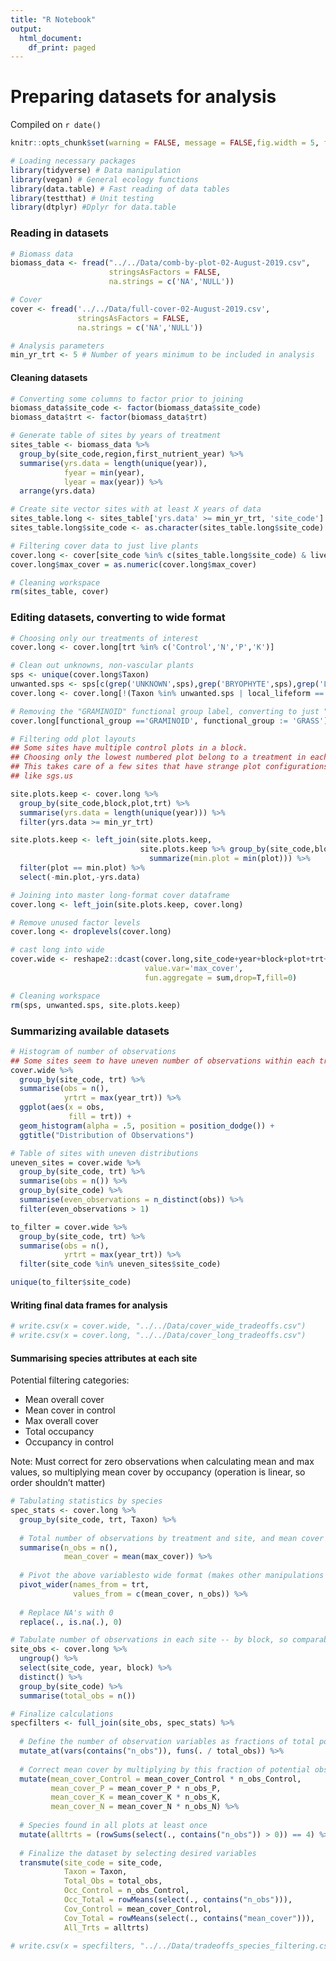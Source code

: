 ```yaml
---
title: "R Notebook"
output:
  html_document:
    df_print: paged
---
```


# Preparing datasets for analysis

Compiled on `r date()`

```r
knitr::opts_chunk$set(warning = FALSE, message = FALSE,fig.width = 5, fig.height = 3.5)

# Loading necessary packages
library(tidyverse) # Data manipulation
library(vegan) # General ecology functions
library(data.table) # Fast reading of data tables
library(testthat) # Unit testing
library(dtplyr) #Dplyr for data.table
```

### Reading in datasets

```r
# Biomass data
biomass_data <- fread("../../Data/comb-by-plot-02-August-2019.csv",
                      stringsAsFactors = FALSE,
                      na.strings = c('NA','NULL'))

# Cover
cover <- fread('../../Data/full-cover-02-August-2019.csv',
               stringsAsFactors = FALSE,
               na.strings = c('NA','NULL'))

# Analysis parameters
min_yr_trt <- 5 # Number of years minimum to be included in analysis
```

#### Cleaning datasets

```r
# Converting some columns to factor prior to joining
biomass_data$site_code <- factor(biomass_data$site_code)
biomass_data$trt <- factor(biomass_data$trt)

# Generate table of sites by years of treatment
sites_table <- biomass_data %>% 
  group_by(site_code,region,first_nutrient_year) %>% 
  summarise(yrs.data = length(unique(year)),
            fyear = min(year), 
            lyear = max(year)) %>% 
  arrange(yrs.data)

# Create site vector sites with at least X years of data
sites_table.long <- sites_table['yrs.data' >= min_yr_trt, 'site_code']
sites_table.long$site_code <- as.character(sites_table.long$site_code)

# Filtering cover data to just live plants
cover.long <- cover[site_code %in% c(sites_table.long$site_code) & live==1,]
cover.long$max_cover = as.numeric(cover.long$max_cover)

# Cleaning workspace
rm(sites_table, cover)
```

### Editing datasets, converting to wide format

```r
# Choosing only our treatments of interest
cover.long <- cover.long[trt %in% c('Control','N','P','K')]

# Clean out unknowns, non-vascular plants
sps <- unique(cover.long$Taxon)
unwanted.sps <- sps[c(grep('UNKNOWN',sps),grep('BRYOPHYTE',sps),grep('LICHEN',sps))]
cover.long <- cover.long[!(Taxon %in% unwanted.sps | local_lifeform == 'MOSS' | functional_group == 'BRYOPHYTE')]

# Removing the "GRAMINOID" functional group label, converting to just "GRASS"
cover.long[functional_group =='GRAMINOID', functional_group := 'GRASS']

# Filtering odd plot layouts
## Some sites have multiple control plots in a block.
## Choosing only the lowest numbered plot belong to a treatment in each block.
## This takes care of a few sites that have strange plot configurations,
## like sgs.us

site.plots.keep <- cover.long %>% 
  group_by(site_code,block,plot,trt) %>% 
  summarise(yrs.data = length(unique(year))) %>% 
  filter(yrs.data >= min_yr_trt)

site.plots.keep <- left_join(site.plots.keep,
                             site.plots.keep %>% group_by(site_code,block,trt) %>% 
                               summarize(min.plot = min(plot))) %>% 
  filter(plot == min.plot) %>% 
  select(-min.plot,-yrs.data)

# Joining into master long-format cover dataframe
cover.long <- left_join(site.plots.keep, cover.long)

# Remove unused factor levels
cover.long <- droplevels(cover.long) 

# cast long into wide
cover.wide <- reshape2::dcast(cover.long,site_code+year+block+plot+trt+year_trt ~ Taxon,
                              value.var='max_cover', 
                              fun.aggregate = sum,drop=T,fill=0)

# Cleaning workspace
rm(sps, unwanted.sps, site.plots.keep)
```

### Summarizing available datasets

```r
# Histogram of number of observations
## Some sites seem to have uneven number of observations within each treatment
cover.wide %>% 
  group_by(site_code, trt) %>%
  summarise(obs = n(),
            yrtrt = max(year_trt)) %>%
  ggplot(aes(x = obs,
             fill = trt)) +
  geom_histogram(alpha = .5, position = position_dodge()) +
  ggtitle("Distribution of Observations")

# Table of sites with uneven distributions
uneven_sites = cover.wide %>% 
  group_by(site_code, trt) %>%
  summarise(obs = n()) %>%
  group_by(site_code) %>%
  summarise(even_observations = n_distinct(obs)) %>%
  filter(even_observations > 1)

to_filter = cover.wide %>% 
  group_by(site_code, trt) %>%
  summarise(obs = n(),
            yrtrt = max(year_trt)) %>%
  filter(site_code %in% uneven_sites$site_code)

unique(to_filter$site_code)
```

#### Writing final data frames for analysis

```r
# write.csv(x = cover.wide, "../../Data/cover_wide_tradeoffs.csv")
# write.csv(x = cover.long, "../../Data/cover_long_tradeoffs.csv")
```

#### Summarising species attributes at each site

Potential filtering categories:

* Mean overall cover
* Mean cover in control
* Max overall cover
* Total occupancy
* Occupancy in control

Note: Must correct for zero observations when calculating mean and max values, so multiplying mean cover by occupancy (operation is linear, so order shouldn't matter)

```r
# Tabulating statistics by species
spec_stats <- cover.long %>%
  group_by(site_code, trt, Taxon) %>%
  
  # Total number of observations by treatment and site, and mean cover
  summarise(n_obs = n(),
            mean_cover = mean(max_cover)) %>%
  
  # Pivot the above variablesto wide format (makes other manipulations easier)
  pivot_wider(names_from = trt,
              values_from = c(mean_cover, n_obs)) %>%
  
  # Replace NA's with 0
  replace(., is.na(.), 0)

# Tabulate number of observations in each site -- by block, so comparable with above. Defines maximum number of possible observations
site_obs <- cover.long %>%
  ungroup() %>%
  select(site_code, year, block) %>%
  distinct() %>%
  group_by(site_code) %>%
  summarise(total_obs = n())

# Finalize calculations
specfilters <- full_join(site_obs, spec_stats) %>%
  
  # Define the number of observation variables as fractions of total potential observations
  mutate_at(vars(contains("n_obs")), funs(. / total_obs)) %>%
  
  # Correct mean cover by multiplying by this fraction of potential observation
  mutate(mean_cover_Control = mean_cover_Control * n_obs_Control,
         mean_cover_P = mean_cover_P * n_obs_P,
         mean_cover_K = mean_cover_K * n_obs_K,
         mean_cover_N = mean_cover_N * n_obs_N) %>%
  
  # Species found in all plots at least once
  mutate(alltrts = (rowSums(select(., contains("n_obs")) > 0)) == 4) %>%
  
  # Finalize the dataset by selecting desired variables
  transmute(site_code = site_code,
            Taxon = Taxon,
            Total_Obs = total_obs,
            Occ_Control = n_obs_Control,
            Occ_Total = rowMeans(select(., contains("n_obs"))),
            Cov_Control = mean_cover_Control,
            Cov_Total = rowMeans(select(., contains("mean_cover"))),
            All_Trts = alltrts)

# write.csv(x = specfilters, "../../Data/tradeoffs_species_filtering.csv")

```

